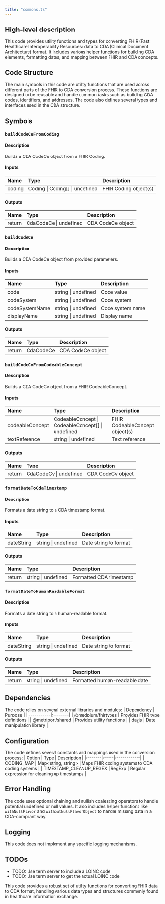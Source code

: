 ```yaml
---
title: "commons.ts"
---
```


## High-level description
This code provides utility functions and types for converting FHIR (Fast Healthcare Interoperability Resources) data to CDA (Clinical Document Architecture) format. It includes various helper functions for building CDA elements, formatting dates, and mapping between FHIR and CDA concepts.

## Code Structure
The main symbols in this code are utility functions that are used across different parts of the FHIR to CDA conversion process. These functions are designed to be reusable and handle common tasks such as building CDA codes, identifiers, and addresses. The code also defines several types and interfaces used in the CDA structure.

## Symbols

### `buildCodeCeFromCoding`
#### Description
Builds a CDA CodeCe object from a FHIR Coding.

#### Inputs
| Name | Type | Description |
|:-----|:-----|:------------|
| coding | Coding \| Coding[] \| undefined | FHIR Coding object(s) |

#### Outputs
| Name | Type | Description |
|:-----|:-----|:------------|
| return | CdaCodeCe \| undefined | CDA CodeCe object |

### `buildCodeCe`
#### Description
Builds a CDA CodeCe object from provided parameters.

#### Inputs
| Name | Type | Description |
|:-----|:-----|:------------|
| code | string \| undefined | Code value |
| codeSystem | string \| undefined | Code system |
| codeSystemName | string \| undefined | Code system name |
| displayName | string \| undefined | Display name |

#### Outputs
| Name | Type | Description |
|:-----|:-----|:------------|
| return | CdaCodeCe | CDA CodeCe object |

### `buildCodeCvFromCodeableConcept`
#### Description
Builds a CDA CodeCv object from a FHIR CodeableConcept.

#### Inputs
| Name | Type | Description |
|:-----|:-----|:------------|
| codeableConcept | CodeableConcept \| CodeableConcept[] \| undefined | FHIR CodeableConcept object(s) |
| textReference | string \| undefined | Text reference |

#### Outputs
| Name | Type | Description |
|:-----|:-----|:------------|
| return | CdaCodeCv \| undefined | CDA CodeCv object |

### `formatDateToCdaTimestamp`
#### Description
Formats a date string to a CDA timestamp format.

#### Inputs
| Name | Type | Description |
|:-----|:-----|:------------|
| dateString | string \| undefined | Date string to format |

#### Outputs
| Name | Type | Description |
|:-----|:-----|:------------|
| return | string \| undefined | Formatted CDA timestamp |

### `formatDateToHumanReadableFormat`
#### Description
Formats a date string to a human-readable format.

#### Inputs
| Name | Type | Description |
|:-----|:-----|:------------|
| dateString | string \| undefined | Date string to format |

#### Outputs
| Name | Type | Description |
|:-----|:-----|:------------|
| return | string \| undefined | Formatted human-readable date |

## Dependencies
The code relies on several external libraries and modules:
| Dependency | Purpose |
|:-----------|:--------|
| @medplum/fhirtypes | Provides FHIR type definitions |
| @metriport/shared | Provides utility functions |
| dayjs | Date manipulation library |

## Configuration
The code defines several constants and mappings used in the conversion process:
| Option | Type | Description |
|:-------|:-----|:------------|
| CODING_MAP | Map&lt;string, string&gt; | Maps FHIR coding systems to CDA coding systems |
| TIMESTAMP_CLEANUP_REGEX | RegExp | Regular expression for cleaning up timestamps |

## Error Handling
The code uses optional chaining and nullish coalescing operators to handle potential undefined or null values. It also includes helper functions like `withNullFlavor` and `withoutNullFlavorObject` to handle missing data in a CDA-compliant way.

## Logging
This code does not implement any specific logging mechanisms.

## TODOs
- TODO: Use term server to include a LOINC code
- TODO: Use term server to get the actual LOINC code

This code provides a robust set of utility functions for converting FHIR data to CDA format, handling various data types and structures commonly found in healthcare information exchange.